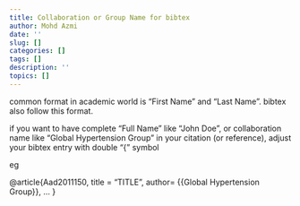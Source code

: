 ```yaml
---
title: Collaboration or Group Name for bibtex
author: Mohd Azmi
date: ''
slug: []
categories: []
tags: []
description: ''
topics: []
---
```


common format in academic world is "First Name" and "Last Name". bibtex also follow this format.

if you want to have complete "Full Name" like "John Doe", or collaboration name like "Global Hypertension Group" in your citation (or reference), adjust your bibtex entry with double "{" symbol

eg

@article{Aad2011150,
title = "TITLE",
author= {{Global Hypertension Group}},
...
}
